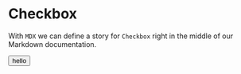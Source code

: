 
<Meta title="Form/Input" />

# Checkbox

With `MDX` we can define a story for `Checkbox` right in the middle of our
Markdown documentation.

<Canvas>
  <button>hello</button>
</Canvas>
